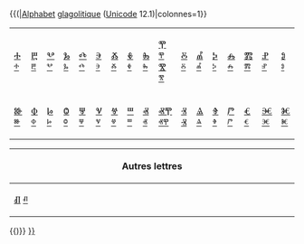 {{(|[[alphabet#fr|Alphabet]] [[glagolitique]] ([[Unicode]] 12.1)|colonnes=1}}
{| class="wikitable" style="clear:both; margin:0.5em auto 0.5em auto; width:100%; border-collapse:collapse; background:GhostWhite; padding:0.5em; text-align:center"
|-
|style="width:4.76%"|[[Ⰰ]] [[ⰰ]]
|style="width:4.76%"|[[Ⰱ]] [[ⰱ]]
|style="width:4.76%"|[[Ⰲ]] [[ⰲ]]
|style="width:4.76%"|[[Ⰳ]] [[ⰳ]]
|style="width:4.76%"|[[Ⰴ]] [[ⰴ]]
|style="width:4.76%"|[[Ⰵ]] [[ⰵ]]
|style="width:4.76%"|[[Ⰶ]] [[ⰶ]]
|style="width:4.76%"|[[Ⰷ]] [[ⰷ]]
|style="width:4.76%"|[[Ⰸ]] [[ⰸ]]
|style="width:4.76%"|[[Ⰹ]] [[ⰹ]]<br />[[Ⰺ]] [[ⰺ]]
|style="width:4.76%"|[[Ⰻ]] [[ⰻ]]
|style="width:4.76%"|[[Ⰼ]] [[ⰼ]]
|style="width:4.76%"|[[Ⰽ]] [[ⰽ]]
|style="width:4.76%"|[[Ⰾ]] [[ⰾ]]
|style="width:4.76%"|[[Ⰿ]] [[ⰿ]]
|style="width:4.76%"|[[Ⱀ]] [[ⱀ]]
|style="width:4.76%"|[[Ⱁ]] [[ⱁ]]
|style="width:4.76%"|[[Ⱂ]] [[ⱂ]]
|style="width:4.76%"|[[Ⱃ]] [[ⱃ]]
|style="width:4.76%"|[[Ⱄ]] [[ⱄ]]
|style="width:4.76%"|[[Ⱅ]] [[ⱅ]]
|-
|style="width:4.76%"|[[Ⱆ]] [[ⱆ]]
|style="width:4.76%"|[[Ⱇ]] [[ⱇ]]
|style="width:4.76%"|[[Ⱈ]] [[ⱈ]]
|style="width:4.76%"|[[Ⱉ]] [[ⱉ]]
|style="width:4.76%"|[[Ⱋ]] [[ⱋ]]
|style="width:4.76%"|[[Ⱌ]] [[ⱌ]]
|style="width:4.76%"|[[Ⱍ]] [[ⱍ]]
|style="width:4.76%"|[[Ⱎ]] [[ⱎ]]
|style="width:4.76%"|[[Ⱏ]] [[ⱏ]]
|style="width:4.76%"|[[ⰟⰉ]] [[ⱏⰹ]]
|style="width:4.76%"|[[Ⱐ]] [[Ⱐ]]
|style="width:4.76%"|[[Ⱑ]] [[ⱑ]]
|style="width:4.76%"|[[Ⱖ]] [[ⱖ]]
|style="width:4.76%"|[[Ⱓ]] [[ⱓ]]
|style="width:4.76%"|[[Ⱔ]] [[ⱔ]]
|style="width:4.76%"|[[Ⱗ]] [[ⱗ]]
|style="width:4.76%"|[[Ⱘ]] [[ⱘ]]
|style="width:4.76%"|[[Ⱙ]] [[ⱙ]]
|style="width:4.76%"|[[Ⱚ]] [[ⱚ]]
|style="width:4.76%"|[[Ⱛ]] [[ⱛ]]
|}
{| class="wikitable" style="clear:both; margin:0.5em auto 0.5em auto; width:100%; border-collapse:collapse; background:GhostWhite; padding:0.5em; text-align:center"
|-
! colspan="6" | Autres lettres
|-
|style="width:16.67%"|[[Ⱊ]] [[ⱊ]]
|style="width:16.67%"|[[Ⱒ]] [[ⱒ]]
|style="width:16.67%"|[[Ⱕ]] [[ⱕ]]
|style="width:16.67%"|[[Ⱜ]] [[ⱜ]]
|style="width:16.67%"|[[Ⱝ]] [[ⱝ]]
|style="width:16.67%"|[[Ⱞ]] [[ⱞ]]
|}
{{)}}
<includeonly>[[Catégorie:Alphabet glagolitique|{{{1|{{PAGENAME}}}}}]]</includeonly><noinclude>[[Catégorie:Alphabet glagolitique| ]]</noinclude>
